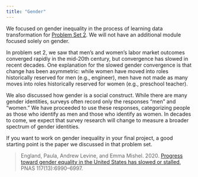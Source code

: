 ```yaml
---
title: "Gender"
---
```


We focused on gender inequality in the process of learning data transformation for [Problem Set 2](../assignments/pset2). We will not have an additional module focused solely on gender.

In problem set 2, we saw that men's and women's labor market outcomes converged rapidly in the mid-20th century, but convergence has slowed in recent decades. One explanation for the slowed gender convergence is that change has been asymmetric: while women have moved into roles historically reserved for men (e.g., engineer), men have not made as many moves into roles historically reserved for women (e.g., preschool teacher).

We also discussed how gender is a social construct. While there are many gender identities, surveys often record only the responses "men" and "women." We have proceeded to use these responses, categorizing people as those who identify as men and those who identify as women. In decades to come, we expect that survey research will change to measure a broader spectrum of gender identities.

If you want to work on gender inequality in your final project, a good starting point is the paper we discussed in that problem set.

> England, Paula, Andrew Levine, and Emma Mishel. 2020. [Progress toward
> gender equality in the United States has slowed or
> stalled,](https://www.pnas.org/doi/full/10.1073/pnas.1918891117) PNAS
> 117(13):6990–6997.